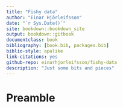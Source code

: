 ```yaml
--- 
title: "Fishy data"
author: "Einar Hjörleifsson"
date: "`r Sys.Date()`"
site: bookdown::bookdown_site
output: bookdown::gitbook
documentclass: book
bibliography: [book.bib, packages.bib]
biblio-style: apalike
link-citations: yes
github-repo: einarhjorleifsson/fishy-data
description: "Just some bits and pieces"
---
```


# Preamble


